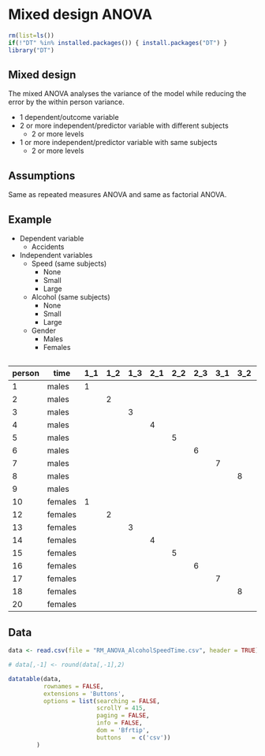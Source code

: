 # Mixed design ANOVA {.section}

```r
rm(list=ls())
if(!"DT" %in% installed.packages()) { install.packages("DT") }
library("DT")
```

## Mixed design 

The mixed ANOVA analyses the variance of the model while reducing the error by the within person variance.

* 1 dependent/outcome variable
* 2 or more independent/predictor variable with different subjects
    * 2 or more levels
* 1 or more independent/predictor variable with same subjects
    * 2 or more levels

## Assumptions

Same as repeated measures ANOVA and same as factorial ANOVA.

## Example {.smaller}

* Dependent variable
    * Accidents
* Independent variables
    * Speed (same subjects)
        * None
        * Small
        * Large
    * Alcohol (same subjects)
        * None
        * Small
        * Large
    * Gender
        * Males
        * Females
        
## {.smaller}

<small>

person | time    | 1_1 | 1_2 | 1_3 | 2_1 | 2_2 | 2_3 | 3_1 | 3_2 | 3_3
-------|---------|-----|-----|-----|-----|-----|-----|-----|-----|----
1      | males   | 1   |     |     |     |     |     |     |     |
2      | males   |     | 2   |     |     |     |     |     |     |
3      | males   |     |     | 3   |     |     |     |     |     |
4      | males   |     |     |     | 4   |     |     |     |     |
5      | males   |     |     |     |     | 5   |     |     |     |
6      | males   |     |     |     |     |     | 6   |     |     |
7      | males   |     |     |     |     |     |     | 7   |     |
8      | males   |     |     |     |     |     |     |     | 8   |
9      | males   |     |     |     |     |     |     |     |     | 9
10     | females | 1   |     |     |     |     |     |     |     |
12     | females |     | 2   |     |     |     |     |     |     |
13     | females |     |     | 3   |     |     |     |     |     |
14     | females |     |     |     | 4   |     |     |     |     |
15     | females |     |     |     |     | 5   |     |     |     |
16     | females |     |     |     |     |     | 6   |     |     |
17     | females |     |     |     |     |     |     | 7   |     |
18     | females |     |     |     |     |     |     |     | 8   |
20     | females |     |     |     |     |     |     |     |     | 9

</small>

## Data {.smaller}

```r
data <- read.csv(file = "RM_ANOVA_AlcoholSpeedTime.csv", header = TRUE)

# data[,-1] <- round(data[,-1],2)

datatable(data, 
          rownames = FALSE, 
          extensions = 'Buttons',
          options = list(searching = FALSE, 
                         scrollY = 415, 
                         paging = FALSE, 
                         info = FALSE,
                         dom = 'Bfrtip',
                         buttons   = c('csv'))
        )
```


